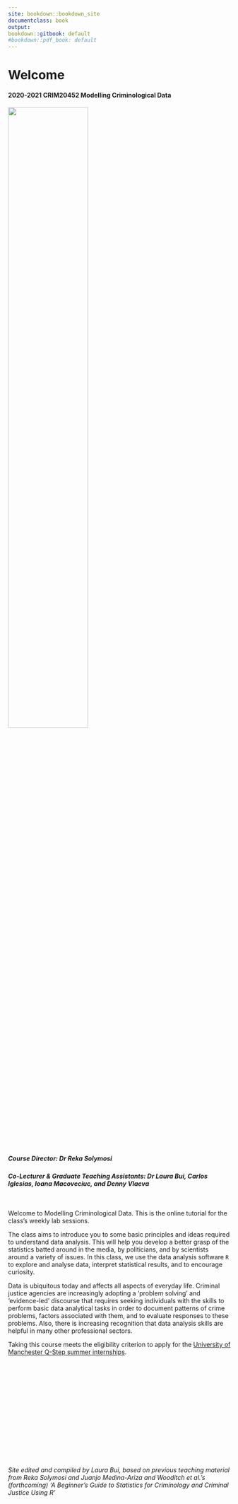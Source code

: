 ```yaml
---
site: bookdown::bookdown_site
documentclass: book
output:
bookdown::gitbook: default
#bookdown::pdf_book: default
---
```


<div style="margin-bottom:30px;">
</div>


# Welcome {-}
#### 2020-2021 CRIM20452 Modelling Criminological Data {-}

![](Images/UOM.jpg){width=60%}

<div style="margin-bottom:30px;">
</div>

##### Course Director: Dr Reka Solymosi {-}

##### Co-Lecturer & Graduate Teaching Assistants: Dr Laura Bui, Carlos Iglesias, Ioana Macoveciuc, and Denny Vlaeva {-}

<div style="margin-bottom:50px;">
</div>


Welcome to Modelling Criminological Data. This is the online tutorial for the class's weekly lab sessions.

The class aims to introduce you to some basic principles and ideas required to understand data analysis. This will help you develop a better grasp of the statistics batted around in the media, by politicians, and by scientists around a variety of issues. In this class, we use the data analysis software `R` to explore and analyse data, interpret statistical results, and to encourage curiosity.

Data is ubiquitous today and affects all aspects of everyday life. Criminal justice agencies are increasingly adopting a 'problem solving' and 'evidence-led' discourse that requires seeking individuals with the skills to perform basic data analytical tasks in order to document patterns of crime problems, factors associated with them, and to evaluate responses to these problems. Also, there is increasing recognition that data analysis skills are helpful in many other professional sectors.

Taking this course meets the eligibility criterion to apply for the [University of Manchester Q-Step summer internships](https://www.humanities.manchester.ac.uk/q-step/internships/).


<div style="margin-bottom:250px;">
</div>



*Site edited and compiled by Laura Bui, based on previous teaching material from Reka Solymosi and Juanjo Medina-Ariza and Wooditch et al.'s (forthcoming) 'A Beginner's Guide to Statistics for Criminology and Criminal Justice Using R'*
